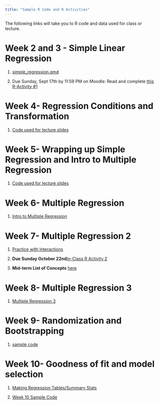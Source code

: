 ```yaml
---
title: "Sample R Code and R Activities"
---
```


The following links will take you to R code and data used for class or lecture.

# Week 2 and 3 - Simple Linear Regression

1.  [simple_regression.qmd](https://drive.google.com/file/d/1L1tNpKcMumnlCdxaUBUoFXYeBlrvw9u5/view?usp=sharing)

2.  Due Sunday, Sept 17th by 11:59 PM on Moodle: Read and complete [this R-Activity #1](inclass_r/activity_r.html)


# Week 4- Regression Conditions and Transformation

1. [Code used for lecture slides](https://drive.google.com/file/d/1OmCwmijAQ3dOvw2WSkGXmPZPnKzMBC41/view?usp=sharing)


# Week 5- Wrapping up Simple Regression and Intro to Multiple Regression

1. [Code used for lecture slides](https://drive.google.com/file/d/1XY5ELk_NqsEEKFHBUqr8KgcizcZ7mtl2/view?usp=sharing)

# Week 6- Multiple Regression
1. [Intro to Multiple Regression](https://drive.google.com/file/d/1YwTTmpd57JAfKSgLSOTDjOAPKPc_Blez/view?usp=sharing)

# Week 7- Multiple Regression 2

1. [Practice with Interactions](https://drive.google.com/file/d/1hTSz4Yj9fk7wOeD9yG7WRqbh3hjHZjJW/view?usp=sharing)

2. **Due Sunday October 22nd**[In-Class R Activity 2](inclass_r/in_class_r_2.html) 

3. **Mid-term List of Concepts** [here](lectures/Midterm_list_of_concepts.docx)


# Week 8- Multiple Regression 3
1. [Multiple Regression 3](https://drive.google.com/file/d/1lnrrq_evhbdccWDl3Tao7UulNqRTc1ZR/view?usp=sharing)

# Week 9- Randomization and Bootstrapping

1. [sample code](https://drive.google.com/file/d/1n2kaG21glbHVlGNG7F6oRJ0cfHR4wUVA/view?usp=sharing)


# Week 10- Goodness of fit and model selection

1. [Making Regression Tables/Summary Stats](https://drive.google.com/file/d/103v77qS8gIFSnCDYen7-IppLwImMnzu9/view?usp=sharing)


2. [Week 10 Sample Code](https://drive.google.com/file/d/1rW-EDuhCr9siKkQqITxMTpmXz9DMzIhg/view?usp=sharing)



